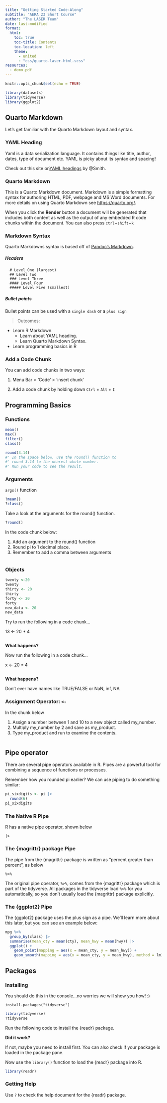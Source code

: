 ```yaml
---
title: "Getting Started Code-Along" 
subtitle: "AERA 23 Short Course"
author: "The LASER Team"
date: last-modified
format:
  html:
    toc: true
    toc-title: Contents
    toc-location: left
    theme: 
      - united
      - "css/quarto-laser-html.scss"
resources:
  - demo.pdf
---
```


```r
knitr::opts_chunk$set(echo = TRUE)

library(datasets)
library(tidyverse)
library(ggplot2)
```
## Quarto Markdown

Let's get familiar with the Quarto Markdown layout and syntax.

### YAML Heading

Yaml is a data serialization language. It contains things like title, author,
dates, type of document etc. YAML is picky about its syntax and spacing!

Check out this site on[YAML
headings](https://zsmith27.github.io/rmarkdown_crash-course/lesson-4-yaml-headers.html)
by @Smith.

### Quarto Markdown

This is a Quarto Markdown document. Markdown is a simple formatting syntax
for authoring HTML, PDF, webpage and MS Word documents. For more details
on using Quarto Markdown see <https://quarto.org/>.

When you click the **Render** button a document will be generated that
includes both content as well as the output of any embedded R code
chunks within the document. You can also press `ctrl`+`shift`+`k`

### Markdown Syntax

Quarto Markdowns syntax is based off of [Pandoc's
Markdown](https://pandoc.org/MANUAL.html).

##### Headers

      # Level One (largest)
      ## Level Two
      ### Level Three
      #### Level Four
      ##### Level Five (smallest)

##### Bullet points

Bullet points can be used with a `single dash` or a `plus sign`

> Outcomes:

-   Learn R Markdown.
    -   Learn about YAML heading.
    -   Learn Quarto Markdown Syntax.
-   Learn programming basics in R

### Add a Code Chunk

You can add code chunks in two ways:

1.  Menu Bar \> 'Code' \> 'insert chunk'

2.  Add a code chunk by holding down `Ctrl` + `Alt` + `I`


## Programming Basics


### Functions 
```r
mean()
max()
filter()
class()
```


```r
round(3.14)
#' In the space below, use the round() function to 
#' round 3.14 to the nearest whole number.
#' Run your code to see the result. 

```

### Arguments 

`args()` function 

```r
?mean()
?class()

```

Take a look at the arguments for the round() function. 

```r
?round()
```


In the code chunk below:

1. Add an argument to the round() function 
2. Round pi to 1 decimal place. 
3. Remember to add a comma between arguments


```r

```

### Objects 


```r
twenty <-20
twenty
thirty <- 20
thirty
forty <- 20
forty
new_data <- 20
new_data


```

Try to run the following in a code chunk...

13 <- 20 * 4

```r

```

**What happens?**

Now run the following in a code chunk...

x <- 20 * 4

```r

```


**What happens?**

Don't ever have names like TRUE/FALSE or NaN, inf, NA

###  Assignment Operator: `<-`

In the chunk below

1. Assign a number between 1 and 10 to a new object called my_number.
2. Multiply my_number by 2 and save as my_product. 
3. Type my_product and run to examine the contents. 

```r

```


## Pipe operator

There are several pipe operators available in R. Pipes are a powerful tool for combining a sequence of functions or processes. 

Remember how you rounded pi earlier? We can use piping to do something similar:

```r
pi_sixdigits <- pi |>  
  round(6)
pi_sixdigits
```


### The Native R Pipe

 R has a native pipe operator, shown below
 
 `|>`

### The {magrittr} package Pipe

The pipe from the {magrittr} package is written as "percent greater than percent", as below

 `%>%`

The original pipe operator, `%>%`, comes from the {magrittr} package which is part of the tidyverse. All packages in the tidyverse load `%>%` for you automatically, so you don’t usually load the {magrittr} package explicitly.


### The {ggplot2} Pipe

The {ggplot2} package uses the plus sign as a pipe. We'll learn more about this later, but you can 
see an example below:

```r

mpg %>% 
  group_by(class) |>  
  summarise(mean_cty = mean(cty), mean_hwy = mean(hwy)) |>  
  ggplot() +
    geom_point(mapping = aes(x = mean_cty, y = mean_hwy)) +
    geom_smooth(mapping = aes(x = mean_cty, y = mean_hwy), method = lm) 

```


## Packages 

### Installing

You should do this in the console...no worries we will show you how! :)


`install.packages("tidyverse")`


```r
library(tidyverse)
?tidyverse

```

Run the following code to install the {readr} package. 


**Did it work?**

If not, maybe you need to install first. You can also check if your package is loaded in the package pane.

Now use the `library()` function to load the {readr} package into R.

```r
library(readr)

```

### Getting Help

Use `?` to check the help document for the {readr} package.

```r

```




